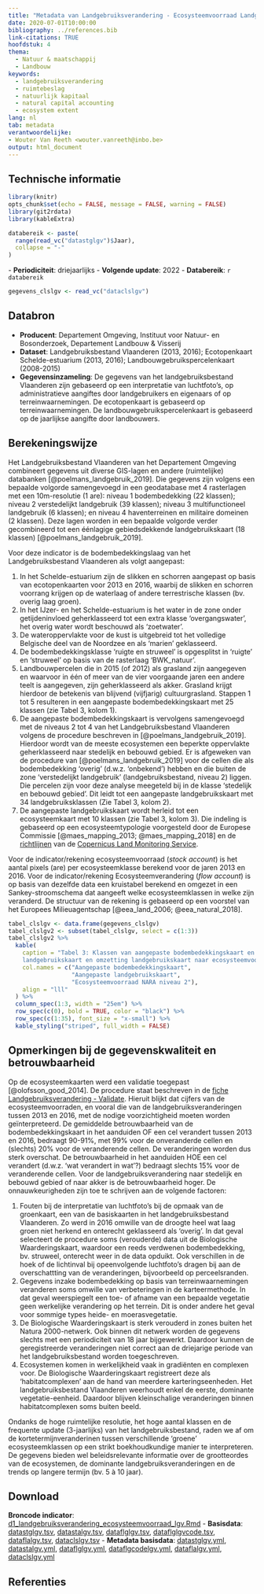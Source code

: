```yaml
---
title: "Metadata van Landgebruiksverandering - Ecosysteemvoorraad Landgebruiksbestand Vlaanderen"
date: 2020-07-01T10:00:00
bibliography: ../references.bib
link-citations: TRUE
hoofdstuk: 4
thema:
  - Natuur & maatschappij
  - Landbouw
keywords:
  - landgebruiksverandering
  - ruimtebeslag
  - natuurlijk kapitaal
  - natural capital accounting
  - ecosystem extent
lang: nl
tab: metadata
verantwoordelijke:
- Wouter Van Reeth <wouter.vanreeth@inbo.be>
output: html_document
---
```

## Technische informatie

```r
library(knitr)
opts_chunk$set(echo = FALSE, message = FALSE, warning = FALSE)
library(git2rdata)
library(kableExtra)
```

```r
databereik <- paste(
  range(read_vc("datastglgv")$Jaar),
  collapse = "-"
)
```
\- **Periodiciteit**: driejaarlijks
\- **Volgende update**: 2022
\- **Databereik**: `r databereik`

```r
gegevens_clslgv <- read_vc("dataclslgv")
```


## Databron

- **Producent**: Departement Omgeving, Instituut voor Natuur- en Bosonderzoek, Departement Landbouw & Visserij
- **Dataset**: Landgebruiksbestand Vlaanderen (2013, 2016); Ecotopenkaart Schelde-estuarium (2013, 2016); Landbouwgebruikspercelenkaart (2008-2015)
- **Gegevensinzameling**: De gegevens van het landgebruiksbestand Vlaanderen zijn gebaseerd op een interpretatie van luchtfoto's, op administratieve aangiftes door landgebruikers en eigenaars of op terreinwaarnemingen.
De ecotopenkaart is gebaseerd op terreinwaarnemingen. De landbouwgebruikspercelenkaart is gebaseerd op de jaarlijkse aangifte door landbouwers. 

## Berekeningswijze

Het Landgebruiksbestand Vlaanderen van het Departement Omgeving combineert gegevens uit diverse GIS-lagen en andere (ruimtelijke) databanken [@poelmans_landgebruik_2019].
Die gegevens zijn volgens een bepaalde volgorde samengevoegd in een geodatabase met 4 rasterlagen met een 10m-resolutie (1 are): niveau 1 bodembedekking (22 klassen); niveau 2 verstedelijkt landgebruik (39 klassen); niveau 3 multifunctioneel landgebruik (6 klassen); en niveau 4 haventerreinen en militaire domeinen (2 klassen).
Deze lagen worden in een bepaalde volgorde verder gecombineerd tot een éénlagige gebiedsdekkende landgebruikskaart (18 klassen) [@poelmans_landgebruik_2019].

Voor deze indicator is de bodembedekkingslaag van het Landgebruiksbestand Vlaanderen als volgt aangepast:

1. In het Schelde-estuarium zijn de slikken en schorren aangepast op basis van ecotopenkaarten voor 2013 en 2016, waarbij de slikken en schorren voorrang krijgen op de waterlaag of andere terrestrische klassen (bv. overig laag groen).
2. In het IJzer- en het Schelde-estuarium is het water in de zone onder getijdeninvloed geherklasseerd tot een extra klasse 'overgangswater', het overig water wordt beschouwd als 'zoetwater'.
3. De wateroppervlakte voor de kust is uitgebreid tot het volledige Belgische deel van de Noordzee en als 'marien' geklasseerd.
4. De bodembedekkingsklasse 'ruigte en struweel' is opgesplitst in 'ruigte' en 'struweel' op basis van de rasterlaag 'BWK_natuur'.
5. Landbouwpercelen die in 2015 (of 2012) als grasland zijn aangegeven en waarvoor in één of meer van de vier voorgaande jaren een andere teelt is aangegeven, zijn geherklasseerd als akker. Grasland krijgt hierdoor de betekenis van blijvend (vijfjarig) cultuurgrasland.
Stappen 1 tot 5 resulteren in een aangepaste bodembedekkingskaart met 25 klassen (zie Tabel 3, kolom 1).
6. De aangepaste bodembedekkingskaart is vervolgens samengevoegd met de niveaus 2 tot 4 van het Landgebruiksbestand Vlaanderen volgens de procedure beschreven in [@poelmans_landgebruik_2019]. 
Hierdoor wordt van de meeste ecosystemen een beperkte oppervlakte geherklasseerd naar stedelijk en bebouwd gebied.
Er is afgeweken van de procedure van [@poelmans_landgebruik_2019] voor de cellen die als bodembedekking 'overig' (d.w.z. 'onbekend') hebben en die buiten de zone 'verstedelijkt landgebruik' (landgebruiksbestand, niveau 2) liggen. Die percelen zijn voor deze analyse meegeteld bij in de klasse 'stedelijk en bebouwd gebied'.
Dit leidt tot een aangepaste landgebruikskaart met 34 landgebruiksklassen (Zie Tabel 3, kolom 2).
7. De aangepaste landgebruikskaart wordt herleid tot een ecosysteemkaart met 10 klassen (zie Tabel 3, kolom 3).
Die indeling is gebaseerd op een ecosysteemtypologie voorgesteld door de Europese Commissie [@maes_mapping_2013; @maes_mapping_2018] en de [richtlijnen](https://land.copernicus.eu/user-corner/technical-library/corine-land-cover-nomenclature-guidelines/html) van de [Copernicus Land Monitoring Service](https://land.copernicus.eu/pan-european/corine-land-cover).

Voor de indicator/rekening ecosysteemvoorraad (*stock account*) is het aantal pixels (are) per ecosysteemklasse berekend voor de jaren 2013 en 2016.
Voor de indicator/rekening Ecosysteemverandering (*flow account*) is op basis van dezelfde data een kruistabel berekend en omgezet in een Sankey-stroomschema dat aangeeft welke ecosysteemklassen in welke zijn veranderd. 
De structuur van de rekening is gebaseerd op een voorstel van het Europees Milieuagentschap [@eea_land_2006; @eea_natural_2018].

```r
tabel_clslgv <- data.frame(gegevens_clslgv)
tabel_clslgv2 <- subset(tabel_clslgv, select = c(1:3))
tabel_clslgv2 %>%
  kable(
    caption = "Tabel 3: Klassen van aangepaste bodembedekkingskaart en
    landgebruikskaart en omzetting landgebruikskaart naar ecosysteemvoorraad.",
    col.names = c("Aangepaste bodembedekkingskaart",
                  "Aangepaste landgebruikskaart",
                  "Ecosysteemvoorraad NARA niveau 2"),
    align = "lll"
  ) %>%
  column_spec(1:3, width = "25em") %>%
  row_spec(c(0), bold = TRUE, color = "black") %>%
  row_spec(c(1:35), font_size = "x-small") %>%
  kable_styling("striped", full_width = FALSE)
```

## Opmerkingen bij de gegevenskwaliteit en betrouwbaarheid

Op de ecosysteemkaarten werd een validatie toegepast [@olofsson_good_2014].
De procedure staat beschreven in de [fiche Landgebruiksverandering -  Validate](https://www.vlaanderen.be/inbo/backgroundindicatoren/landgebruiksverandering-validatie).
Hieruit blijkt dat cijfers van de ecosysteemvoorraden, en vooral die van de landgebruiksveranderingen tussen 2013 en 2016, met de nodige voorzichtigheid moeten worden geïnterpreteerd.
De gemiddelde betrouwbaarheid van de bodembedekkingskaart in het aanduiden OF een cel verandert tussen 2013 en 2016, bedraagt 90-91%, met 99% voor de onveranderde cellen en (slechts) 20% voor de veranderende cellen. 
De veranderingen worden dus sterk overschat.
De betrouwbaarheid in het aanduiden HOE een cel verandert (d.w.z. 'wat verandert in wat'?) bedraagt slechts 15% voor de veranderende cellen.
Voor de landgebruiksverandering naar stedelijk en bebouwd gebied of naar akker is de betrouwbaarheid hoger.
De onnauwkeurigheden zijn toe te schrijven aan de volgende factoren:

1. Fouten bij de interpretatie van luchtfoto's bij de opmaak van de groenkaart, een van de basiskaarten in het landgebruiksbestand Vlaanderen.
Zo werd in 2016 omwille van de droogte heel wat laag groen niet herkend en onterecht geklasseerd als 'overig'.
In dat geval selecteert de procedure soms (verouderde) data uit de Biologische Waarderingskaart, waardoor een reeds verdwenen bodembedekking, bv. struweel, onterecht weer in de data opduikt.
Ook verschillen in de hoek of de lichtinval bij opeenvolgende luchtfoto's dragen bij aan de overschattting van de veranderingen, bijvoorbeeld op perceelsranden. 
2. Gegevens inzake bodembedekking op basis van terreinwaarnemingen veranderen soms omwille van verbeteringen in de karteermethode.
In dat geval weerspiegelt een toe- of afname van een bepaalde vegetatie geen werkelijke verandering op het terrein.
Dit is onder andere het geval voor sommige types heide- en moerasvegetatie.
3. De Biologische Waarderingskaart is sterk verouderd in zones buiten het Natura 2000-netwerk.
Ook binnen dit netwerk worden de gegevens slechts met een periodiciteit van 18 jaar bijgewerkt. 
Daardoor kunnen de geregistreerde veranderingen niet correct aan de driejarige periode van het landgebruiksbestand worden toegeschreven.
4. Ecosystemen komen in werkelijkheid vaak in gradiënten en complexen voor. 
De Biologische Waarderingskaart registreert deze als 'habitatcomplexen' aan de hand van meerdere karteringseenheden.
Het landgebruiksbestand Vlaanderen weerhoudt enkel de eerste, dominante vegetatie-eenheid. 
Daardoor blijven kleinschalige veranderingen binnen habitatcomplexen soms buiten beeld.

Ondanks de hoge ruimtelijke resolutie, het hoge aantal klassen en de frequente update (3-jaarlijks) van het landgebruiksbestand, raden we af om de kortetermijnveranderinen  tussen verschillende 'groene' ecosysteemklassen op een strikt boekhoudkundige manier te interpreteren.
De gegevens bieden wel beleidsrelevante informatie over de grootteordes van de ecosystemen, de dominante landgebruiksveranderingen en de trends op langere termijn (bv. 5 à 10 jaar).

## Download

**Broncode indicator**: [d1_landgebruiksverandering_ecosysteemvoorraad_lgv.Rmd](../d1_landgebruiksverandering_ecosysteemvoorraad_lgv/d1_landgebruiksverandering_ecosysteemvoorraad_lgv.Rmd)
- **Basisdata**: [datastglgv.tsv](../d1_landgebruiksverandering_ecosysteemvoorraad_lgv/datastglgv.tsv), [datastalgv.tsv](../d1_landgebruiksverandering_ecosysteemvoorraad_lgv/datastalgv.tsv), [dataflglgv.tsv](../d1_landgebruiksverandering_ecosysteemvoorraad_lgv/dataflglgv.tsv), [dataflglgvcode.tsv](../d1_landgebruiksverandering_ecosysteemvoorraad_lgv/dataflglgvcode.tsv), [dataflalgv.tsv](../d1_landgebruiksverandering_ecosysteemvoorraad_lgv/dataflalgv.tsv), [dataclslgv.tsv](../d1_landgebruiksverandering_ecosysteemvoorraad_lgv/dataclslgv.tsv)
- **Metadata basisdata**: [datastglgv.yml](../d1_landgebruiksverandering_ecosysteemvoorraad_lgv/datastglgv.yml), [datastalgv.yml](../d1_landgebruiksverandering_ecosysteemvoorraad_lgv/datastalgv.yml), [dataflglgv.yml](../d1_landgebruiksverandering_ecosysteemvoorraad_lgv/dataflglgv.yml), [dataflgcodelgv.yml](../d1_landgebruiksverandering_ecosysteemvoorraad_lgv/dataflglgvcode.yml), [dataflalgv.yml](../d1_landgebruiksverandering_ecosysteemvoorraad_lgv/dataflalgv.yml), [dataclslgv.yml](../d1_landgebruiksverandering_ecosysteemvoorraad_lgv/dataclslgv.yml)

## Referenties
